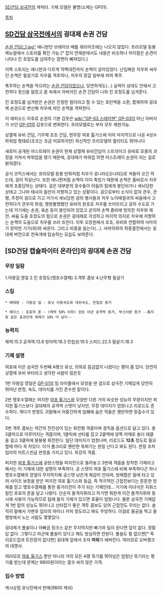 [[SD건담 삼국전]]의 캐릭터. 기체 모델은 불명(소체는 GP01).

[[목차]] 
== [[SD건담 삼국전]]에서의 굉대제 손권 건담 ==
[attachment:"굉대제 손권 건담/_1.jpg"]
애니판인 브레이브 배틀 워리어즈에는 나오지 않았다. 프라모델 동봉 메뉴얼에서 스토리를 확인 가능.[* 잡지 연재분에서도 내용은 비슷하나 차이점은 손견이 나타나 진 호정도를 넘여주는 장면이 빠져있다.]

이쪽 스토리는 애니판과 다르게 적벽대전까지 손책이 살아있었다. 난입해온 치우와 싸우던 손책은 필살기로 치우를 격추하나, 치우의 장갑 일부에 씌여 폭주.

폭주하는 손책을 막으려는 [[손권 건담]]이었으나, 당연하게도(...) 실력이 상대도 안돼서 고전하다 정신을 잃었고 꿈 속에서 아버지인 손견 건담이 나와 진 호정도를 넘겨준다.

진 호정도를 넘겨받은 손권은 진정한 힘이라고 할 수 있는 호린백을 소환, 합체하여 굉대제 손권으로 변신해 치우에 씌인 손책을 격파한다.

이 에피소드 이후로 손권의 기본 갑옷은 [[wiki:"GP-03 스테이멘" GP-03]]이 아닌 아버지가 쓰던 [[GP-01]]의 갑옷으로 변화한다. 프라모델로는 부자 모두 재현가능.

상열제 유비 건담, 기무제 조조 건담, 현무장 여포 톨기스에 이어 마지막으로 나온 4성수 파워업 형태로(조조는 조금 미묘하지만) 최신작인 프라모델의 퀄리티도 뛰어나다

새로이 공개된 아스트레이 손권이 현재 상열제 유비건담이 스트라이크 유비로 모종의 과정을 거쳐서 파워업을 했기 때문에, 굉대제가 파워업 하면 아스트레이 손권이 되는 걸로 밝혀졌다.

공식 코믹스에서는 프라모델 동봉 만화처럼 치우가 굉나라([오나라])로 쳐들어 오긴 하는데, 굉이 작살난다. 또한 애니편처럼 손책이 이미 죽었기 때문에 손책은 좀비로서 치우에게 조종당하는 상태다. 굉은 대부분의 장수들이 어둠의 힘에게 봉인되거나 세뇌당한 상태고 그나마 태사자 돔만이 저항하고 있는 상황이다. 굉으로부터 소식이 없자 관우, 관평, 주창이 굉으로 가고 거기서 세뇌당한 굉의 병사들과 치우 노이에질과의 싸움에서 고전하다가 관우의 희생, 행방불명됐던 유비의 원호로 치우를 쓰러뜨리고 굉의 수도로 가는데 거기에는 손권, 육손 등이 봉인되어 있었고 곧이어 손책 좀비에 빙의한 치우와 재전. 싸움 도중 호정도의 힘으로 손권은 굉대제로 각성하고 마지막 의지로 치우에 저항하는 손책의 도움으로 치우를 쓰러 뜨린다. 이후 오장원에서 조조, 유비와 연합하여 사마의가 장악한 기가(위)와 싸운다. 그리고 비중을 잃는다(...). 사마의와의 최종결전에서는 굉대제 버전으로 천옥개에 탑승하는 모습도 보여준다. 



==  [SD건담 캡슐파이터 온라인]의 굉대제 손권 건담 ==

=== 무장 일람 ===

1.아왕검 영일
2.진 호정도(맹호수열패)
3.격투 콤보
4.난무형 필살기

=== 스킬 ===

 * 베테랑 : 기동성 업 - 유닛 이동속도와 대쉬속도, 민첩성 증가

 * 에이스 : 호효의 혼 - (체력 50% 이하) 모든 아군 공격력 증가, 부스터량 증가 --돌지랑 같은 효과인데 체제가 10% 더 낮다--

=== 능력치 ===

체력:15.3
공격력:13.8
방어력:18.3
민첩성:19.5
스피드:22.5
필살기:18.3

=== 기체 설명 ===

여포에 이은 삼국전 두번째 A랭크 유닛, 의외로 뜸금없이 나왔다는 평이 좀 있다. 당연히 상열제 유비 부터라고 생각한 사람이 많은듯

1번 아왕검 영일은 [[GP-01]]의 빔 라이플에서 모양을 딴 검으로 삼국전 기체답게 당연히 뛰어난 판정, 속도, 데미지를 가진 준수한 칼이다.

2번 맹호수열패는 퍼지한 [[여포 톨기스]]와 모양만 다른 거의 비슷한 성능의 무장이지만 퍼지한 톨기스보다 굉대제의 공격력 스탯이 낮지만, 무장 데미지가 엄청나고 리로드도 준수하다. 게다가 판정도 괴랄해서 어중간하게 엄폐에 숨은 적들은 웬만하면 맞출수가 있다.

3번 격투 콤보는 약간의 전진성이 있는 회전형 격콤이며 경직을 옵션으로 달고 있다. 총 3클릭으로 이루어지는 격콤이며, 1클릭에 선타를 잡고 2클렉에 양쪽 어깨로 숄더 태클을 걸고 3클릭에 붕붕붕 회전한다. 일단 데미지가 엄청나며, 리로드도 '''12초''' 정도로 필요할때 마다 꼭 차있다. 이거 풀크리로 웬만한 묵찌기는 원킬 난다고 봐도 된다. 판정 조차 덥라의 미트스핀급 판정을 가지고 있다. 최강의 격콤.

퍼지한 [[여포 톨기스]]에 공방스탯을 퍼지전으로 돌려놓고 3번에 격콤을 장착한 기체라고 해서는 이 기체에 대한 설명이 부족하다. 공 스탯이 여포 톨기스에 비해 부족하다곤 하나 맹호수열패의 깡뎀이 무지막지해 공스탯 낮은게 체감이 안되며, 방체합은 말에 타고 있어 사이즈 보정을 받은 퍼지전 여포 톨기스와 동급, 즉 적극적인 근접전보다는 튼튼한 방체를 믿고 맹호수열패를 통한 중거리전이 주가 되는 기체인데... 거기에 이녀석은 지휘스킬인 호효의 혼을 달고 나왔다. 단순히 돌격지휘라고 하기엔 뭐한게 이건 돌격지휘와 동시에 사용이 가능하므로 팀에 돌지 기체가 있으면 효율이 엄청나다. 물론 삼국전 기체답게 1번 칼의 성능도 뛰어나고 선타잡기 좋은 격투 콤보도 있어 근접전도 무리는 없다. 솔직히 말해서 가변후 덥라의 마이너 카피 정도라고 봐도 무방하다. 이걸로 올공을 찍고 올랭방에서 노는 사람도 몇몇있다.

굉대제가 풀쉴이나 아빠곰 징크스 같은 무지막지한 빠기와 팀이 된다면 답이 없다. 정말 답 없다. 그렇다고 아군에 풀쉴이 있다고 해도 방심하면 안된다. 풀쉴도 필 없으면[* 즉 리로드업과 트란잠이 없다면] 굉대제 앞에서 조차 '''따위'''가 돼버린다. 여러모로 오버랭크의 대명사.

여러모로 [[여포 톨기스]] 뿐만 아니라 거의 모든 A랭 묵기를 뛰어넘은 엄청난 묵기라는 평가를 받는데 문제는 9800원이라는 결코 싸지 않은 가격.

=== 입수 방법 === 

캐시상점 유닛란에서 판매(9800 캐쉬)
